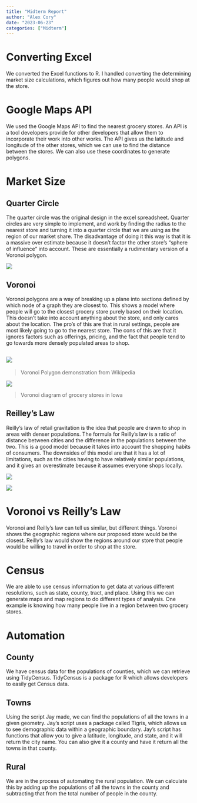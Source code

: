 ```yaml
---
title: "Midterm Report"
author: "Alex Cory"
date: "2023-06-23"
categories: ["Midterm"]
---
```


# Converting Excel

We converted the Excel functions to R. I handled converting the determining market size calculations, which figures out how many people would shop at the store.

# Google Maps API

We used the Google Maps API to find the nearest grocery stores. An API is a tool developers provide for other developers that allow them to incorporate their work into other works. The API gives us the latitude and longitude of the other stores, which we can use to find the distance between the stores. We can also use these coordinates to generate polygons.

# Market Size

## Quarter Circle

The quarter circle was the original design in the excel spreadsheet. Quarter circles are very simple to implement, and work by finding the radius to the nearest store and turning it into a quarter circle that we are using as the region of our market share. The disadvantage of doing it this way is that it is a massive over estimate because it doesn't factor the other store's "sphere of influence" into account. These are essentially a rudimentary version of a Voronoi polygon.

![](images/IMG_5336.png){fig-align="center"}

## Voronoi

Voronoi polygons are a way of breaking up a plane into sections defined by which node of a graph they are closest to. This shows a model where people will go to the closest grocery store purely based on their location. This doesn't take into account anything about the store, and only cares about the location. The pro's of this are that in rural settings, people are most likely going to go to the nearest store. The cons of this are that it ignores factors such as offerings, pricing, and the fact that people tend to go towards more densely populated areas to shop.

## ![](images/440px-Voronoi_growth_euclidean.gif)

> Voronoi Polygon demonstration from Wikipedia

![](images/unnamed-chunk-2-1.png){fig-align="center"}

> Voronoi diagram of grocery stores in Iowa

## Reilley's Law

Reilly's law of retail gravitation is the idea that people are drawn to shop in areas with denser populations. The formula for Reilly's law is a ratio of distance between cities and the difference in the populations between the two. This is a good model because it takes into account the shopping habits of consumers. The downsides of this model are that it has a lot of limitations, such as the cities having to have relatively similar populations, and it gives an overestimate because it assumes everyone shops locally.

![](images/reilly.jpg){fig-align="center"}

![](images/reillys-01.jpg){fig-align="center"}

# Voronoi vs Reilly's Law

Voronoi and Reilly's law can tell us similar, but different things. Voronoi shows the geographic regions where our proposed store would be the closest. Reilly's law would show the regions around our store that people would be willing to travel in order to shop at the store.

# Census

We are able to use census information to get data at various different resolutions, such as state, county, tract, and place. Using this we can generate maps and map regions to do different types of analysis. One example is knowing how many people live in a region between two grocery stores.

# Automation

## County

We have census data for the populations of counties, which we can retrieve using TidyCensus. TidyCensus is a package for R which allows developers to easily get Census data.

## Towns

Using the script Jay made, we can find the populations of all the towns in a given geometry. Jay's script uses a package called Tigris, which allows us to see demographic data within a geographic boundary. Jay's script has functions that allow you to give a latitude, longitude, and state, and it will return the city name. You can also give it a county and have it return all the towns in that county.

## Rural

We are in the process of automating the rural population. We can calculate this by adding up the populations of all the towns in the county and subtracting that from the total number of people in the county.
